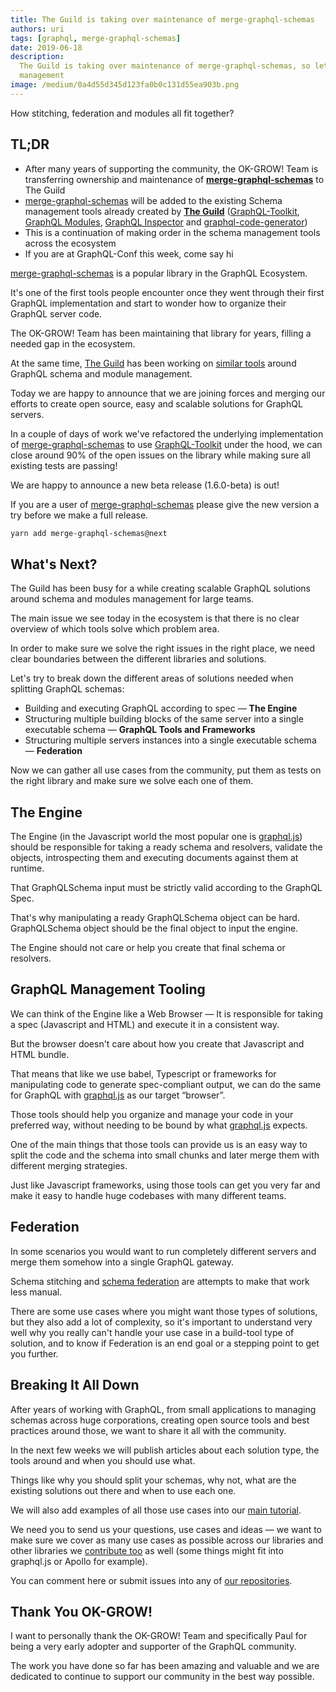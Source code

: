 ```yaml
---
title: The Guild is taking over maintenance of merge-graphql-schemas
authors: uri
tags: [graphql, merge-graphql-schemas]
date: 2019-06-18
description:
  The Guild is taking over maintenance of merge-graphql-schemas, so let's talk about GraphQL Schema
  management
image: /medium/0a4d55d345d123fa0b0c131d55ea903b.png
---
```


How stitching, federation and modules all fit together?

## TL;DR

- After many years of supporting the community, the OK-GROW! Team is transferring ownership and
  maintenance of [**merge-graphql-schemas**](https://github.com/urigo/merge-graphql-schemas) to The
  Guild
- [merge-graphql-schemas](https://github.com/urigo/merge-graphql-schemas) will be added to the
  existing Schema management tools already created by
  [**The Guild**](https://github.com/the-guild-org)
  ([GraphQL-Toolkit](https://github.com/ardatan/graphql-toolkit),
  [GraphQL Modules](https://github.com/urigo/graphql-modules),
  [GraphQL Inspector](https://github.com/kamilkisiela/graphql-inspector) and
  [graphql-code-generator](https://graphql-code-generator.com))
- This is a continuation of making order in the schema management tools across the ecosystem
- If you are at GraphQL-Conf this week, come say hi

[merge-graphql-schemas](https://github.com/urigo/merge-graphql-schemas) is a popular library in the
GraphQL Ecosystem.

It's one of the first tools people encounter once they went through their first GraphQL
implementation and start to wonder how to organize their GraphQL server code.

The OK-GROW! Team has been maintaining that library for years, filling a needed gap in the
ecosystem.

At the same time, [The Guild](https://github.com/the-guild-org) has been working on
[similar tools](https://github.com/the-guild-org/Stack) around GraphQL schema and module management.

Today we are happy to announce that we are joining forces and merging our efforts to create open
source, easy and scalable solutions for GraphQL servers.

In a couple of days of work we've refactored the underlying implementation of
[merge-graphql-schemas](https://github.com/urigo/merge-graphql-schemas) to use
[GraphQL-Toolkit](https://github.com/ardatan/graphql-toolkit) under the hood, we can close around
90% of the open issues on the library while making sure all existing tests are passing!

We are happy to announce a new beta release (1.6.0-beta) is out!

If you are a user of [merge-graphql-schemas](https://github.com/urigo/merge-graphql-schemas) please
give the new version a try before we make a full release.

```bash
yarn add merge-graphql-schemas@next
```

## What's Next?

The Guild has been busy for a while creating scalable GraphQL solutions around schema and modules
management for large teams.

The main issue we see today in the ecosystem is that there is no clear overview of which tools solve
which problem area.

In order to make sure we solve the right issues in the right place, we need clear boundaries between
the different libraries and solutions.

Let's try to break down the different areas of solutions needed when splitting GraphQL schemas:

- Building and executing GraphQL according to spec — **The Engine**
- Structuring multiple building blocks of the same server into a single executable schema —
  **GraphQL Tools and Frameworks**
- Structuring multiple servers instances into a single executable schema — **Federation**

Now we can gather all use cases from the community, put them as tests on the right library and make
sure we solve each one of them.

## The Engine

The Engine (in the Javascript world the most popular one is
[graphql.js](https://github.com/graphql/graphql-js)) should be responsible for taking a ready schema
and resolvers, validate the objects, introspecting them and executing documents against them at
runtime.

That GraphQLSchema input must be strictly valid according to the GraphQL Spec.

That's why manipulating a ready GraphQLSchema object can be hard. GraphQLSchema object should be the
final object to input the engine.

The Engine should not care or help you create that final schema or resolvers.

## GraphQL Management Tooling

We can think of the Engine like a Web Browser — It is responsible for taking a spec (Javascript and
HTML) and execute it in a consistent way.

But the browser doesn't care about how you create that Javascript and HTML bundle.

That means that like we use babel, Typescript or frameworks for manipulating code to generate
spec-compliant output, we can do the same for GraphQL with
[graphql.js](https://github.com/graphql/graphql-js) as our target “browser”.

Those tools should help you organize and manage your code in your preferred way, without needing to
be bound by what [graphql.js](https://github.com/graphql/graphql-js) expects.

One of the main things that those tools can provide us is an easy way to split the code and the
schema into small chunks and later merge them with different merging strategies.

Just like Javascript frameworks, using those tools can get you very far and make it easy to handle
huge codebases with many different teams.

## Federation

In some scenarios you would want to run completely different servers and merge them somehow into a
single GraphQL gateway.

Schema stitching and
[schema federation](https://apollographql.com/docs/apollo-server/federation/federation-spec) are
attempts to make that work less manual.

There are some use cases where you might want those types of solutions, but they also add a lot of
complexity, so it's important to understand very well why you really can't handle your use case in a
build-tool type of solution, and to know if Federation is an end goal or a stepping point to get you
further.

## Breaking It All Down

After years of working with GraphQL, from small applications to managing schemas across huge
corporations, creating open source tools and best practices around those, we want to share it all
with the community.

In the next few weeks we will publish articles about each solution type, the tools around and when
you should use what.

Things like why you should split your schemas, why not, what are the existing solutions out there
and when to use each one.

We will also add examples of all those use cases into our
[main tutorial](https://tortilla.academy/Urigo/WhatsApp-Clone-Tutorial).

We need you to send us your questions, use cases and ideas — we want to make sure we cover as many
use cases as possible across our libraries and other libraries we
[contribute too](https://github.com/apollographql/graphql-tools/pull/1150) as well (some things
might fit into graphql.js or Apollo for example).

You can comment here or submit issues into any of
[our repositories](https://github.com/the-guild-org/Stack).

## Thank You OK-GROW!

I want to personally thank the OK-GROW! Team and specifically Paul for being a very early adopter
and supporter of the GraphQL community.

The work you have done so far has been amazing and valuable and we are dedicated to continue to
support our community in the best way possible.
